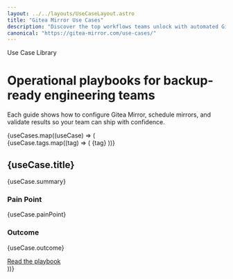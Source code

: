 ```yaml
---
layout: ../../layouts/UseCaseLayout.astro
title: "Gitea Mirror Use Cases"
description: "Discover the top workflows teams unlock with automated GitHub to Gitea mirroring."
canonical: "https://gitea-mirror.com/use-cases/"
---
```



<div class="mx-auto max-w-3xl px-4 text-center">
  <span class="inline-flex items-center rounded-full border px-3 py-1 text-xs font-semibold uppercase tracking-widest text-muted-foreground">
    Use Case Library
  </span>
  <h1 class="mt-6 text-3xl font-bold sm:text-4xl md:text-5xl">
    Operational playbooks for backup-ready engineering teams
  </h1>
  <p class="mt-4 text-base sm:text-lg text-muted-foreground">
    Each guide shows how to configure Gitea Mirror, schedule mirrors, and validate results so your team can ship with confidence.
  </p>
</div>

<div class="mx-auto mt-16 grid max-w-6xl gap-6 px-4 sm:gap-8">
  {useCases.map((useCase) => (
    <article class="group relative overflow-hidden rounded-3xl border bg-background/80 p-8 shadow-sm transition-all duration-300 hover:-translate-y-1 hover:shadow-lg">
      <div class="absolute inset-0 rounded-3xl bg-gradient-to-br from-primary/5 via-accent/5 to-transparent opacity-0 transition-opacity duration-300 group-hover:opacity-100" />
      <div class="relative">
        <div class="flex flex-wrap items-center gap-3 text-xs font-medium uppercase tracking-wider text-muted-foreground">
          {useCase.tags.map((tag) => (
            <span class="inline-flex items-center rounded-full border border-muted px-3 py-1">
              {tag}
            </span>
          ))}
        </div>
        <h2 class="mt-6 text-2xl font-semibold sm:text-3xl">
          {useCase.title}
        </h2>
        <p class="mt-4 text-sm sm:text-base text-muted-foreground">
          {useCase.summary}
        </p>
        <div class="mt-6 grid gap-4 text-sm sm:text-base text-muted-foreground">
          <div>
            <h3 class="text-sm font-semibold uppercase tracking-wide text-foreground/80">Pain Point</h3>
            <p>{useCase.painPoint}</p>
          </div>
          <div>
            <h3 class="text-sm font-semibold uppercase tracking-wide text-foreground/80">Outcome</h3>
            <p>{useCase.outcome}</p>
          </div>
        </div>
        <a
          href={`/use-cases/${useCase.slug}/`}
          class="mt-8 inline-flex items-center gap-2 text-sm font-semibold text-primary transition-colors hover:text-primary/80"
        >
          Read the playbook
          <ArrowRight class="h-4 w-4 transition-transform group-hover:translate-x-1" />
        </a>
      </div>
    </article>
  ))}
</div>
